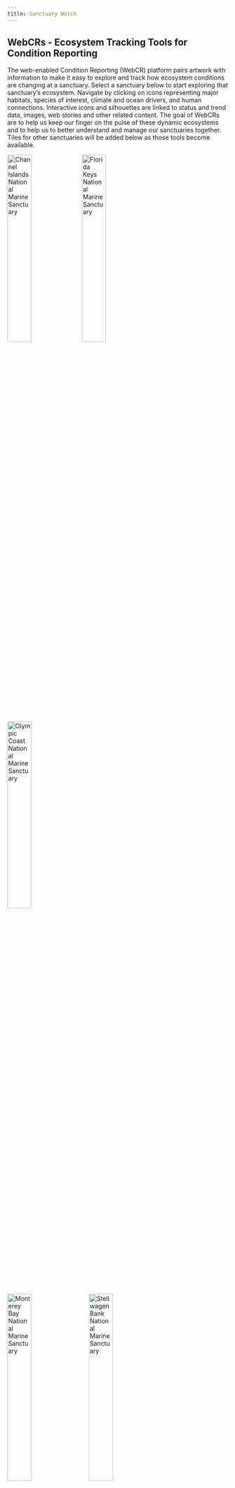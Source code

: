```yaml
---
title: Sanctuary Watch
---
```


## WebCRs - Ecosystem Tracking Tools for Condition Reporting

The web-enabled Condition Reporting (WebCR) platform pairs artwork with information to make it easy to explore and track how ecosystem conditions are changing at a sanctuary. Select a sanctuary below to start exploring that sanctuary’s ecosystem. Navigate by clicking on icons representing major habitats, species of interest, climate and ocean drivers, and human connections. Interactive icons and silhouettes are linked to status and trend data, images, web stories and other related content. The goal of WebCRs are to help us keep our finger on the pulse of these dynamic ecosystems and to help us to better understand and manage our sanctuaries together. Tiles for other sanctuaries will be added below as those tools become available.

[![Channel Islands National Marine Sanctuary](images/tmp-card-cinms.png){width=33%}](https://sanctuarywatch.ioos.us/webcr-channelislands/) [![Florida Keys National Marine Sanctuary](images/tmp-card-fk.png){width=33%}](https://noaa-iea.github.io/fk-esr-info/infographic.html) [![Olympic Coast National Marine Sanctuary](images/tmp-card-ocnms.png){width=33%}](https://sanctuarywatch.ioos.us/webcr-olympiccoast/) 

![Monterey Bay National Marine Sanctuary](images/tmp-card-mbnms.png){width=33%}&nbsp;&nbsp;&nbsp;&nbsp;&nbsp;![Stellwagen Bank National Marine Sanctuary](images/tmp-card-sbnms.png){width=33%}

## Conservation Issues - Tools to Inform and Improve Management

A number of pressing issues are facing sanctuaries, such as ocean noise, invasive species, marine debris, and climate change. We are building interactive tools that improve access to monitoring and characterization information that address these issues. Our first tool is focused on soundscapes and ocean noise. Tiles for other issues will be added as those tools become available.

[!["Sanctuary Soundscape Monitoring Project"](images/tmp-card_issue-sanctsound2.png){width=33%}](https://sanctsound.ioos.us/){target="_blank"}
